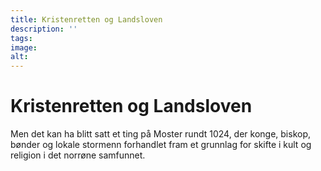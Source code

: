 ```yaml
---
title: Kristenretten og Landsloven
description: ''
tags:
image: 
alt: 
---
```



# Kristenretten og Landsloven

<Container stil="initial side">
    Men det kan ha blitt satt et ting på Moster rundt 1024, der konge, biskop, bønder og lokale stormenn forhandlet fram et grunnlag for skifte i kult og religion i det norrøne samfunnet. 
</Container>